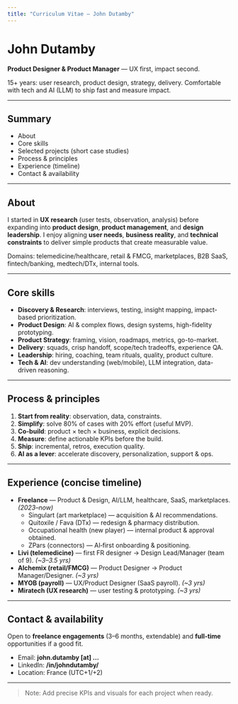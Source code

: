 ```yaml
---
title: "Curriculum Vitae — John Dutamby"
---
```


# John Dutamby

**Product Designer & Product Manager** — UX first, impact second.

15+ years: user research, product design, strategy, delivery. Comfortable with tech and AI (LLM) to ship fast and measure impact.

---

## Summary
- About
- Core skills
- Selected projects (short case studies)
- Process & principles
- Experience (timeline)
- Contact & availability

---

## About
I started in **UX research** (user tests, observation, analysis) before expanding into **product design**, **product management**, and **design leadership**. I enjoy aligning **user needs**, **business reality**, and **technical constraints** to deliver simple products that create measurable value.

Domains: telemedicine/healthcare, retail & FMCG, marketplaces, B2B SaaS, fintech/banking, medtech/DTx, internal tools.

---

## Core skills
- **Discovery & Research**: interviews, testing, insight mapping, impact-based prioritization.
- **Product Design**: AI & complex flows, design systems, high-fidelity prototyping.
- **Product Strategy**: framing, vision, roadmaps, metrics, go-to-market.
- **Delivery**: squads, crisp handoff, scope/tech tradeoffs, experience QA.
- **Leadership**: hiring, coaching, team rituals, quality, product culture.
- **Tech & AI**: dev understanding (web/mobile), LLM integration, data-driven reasoning.

---

## Process & principles
1. **Start from reality**: observation, data, constraints.
2. **Simplify**: solve 80% of cases with 20% effort (useful MVP).
3. **Co‑build**: product × tech × business, explicit decisions.
4. **Measure**: define actionable KPIs before the build.
5. **Ship**: incremental, retros, execution quality.
6. **AI as a lever**: accelerate discovery, personalization, support & ops.

---

## Experience (concise timeline)
- **Freelance** — Product & Design, AI/LLM, healthcare, SaaS, marketplaces. *(2023–now)*
  - Singulart (art marketplace) — acquisition & AI recommendations.
  - Quitoxile / Fava (DTx) — redesign & pharmacy distribution.
  - Occupational health (new player) — internal product & approval obtained.
  - ZPars (connectors) — AI‑first onboarding & positioning.
- **Livi (telemedicine)** — first FR designer → Design Lead/Manager (team of 9). *(~3–3.5 yrs)*
- **Alchemix (retail/FMCG)** — Product Designer → Product Manager/Designer. *(~3 yrs)*
- **MYOB (payroll)** — UX/Product Designer (SaaS payroll). *(~3 yrs)*
- **Miratech (UX research)** — user testing & prototyping. *(~3 yrs)*

---

## Contact & availability
Open to **freelance engagements** (3–6 months, extendable) and **full‑time** opportunities if a good fit.

- Email: **john.dutamby [at] …**  
- LinkedIn: **/in/johndutamby/**  
- Location: France (UTC+1/+2)

---

> Note: Add precise KPIs and visuals for each project when ready.


